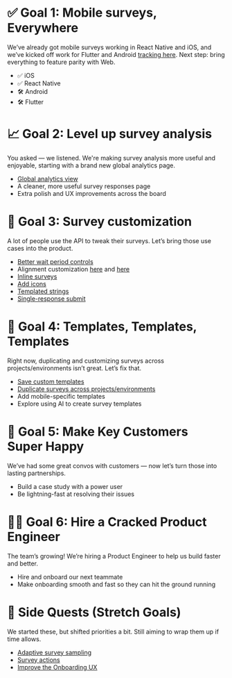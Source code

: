 # ✅ Goal 1: Mobile surveys, Everywhere

We’ve already got mobile surveys working in React Native and iOS, and we’ve kicked off work for Flutter and Android [tracking here](https://github.com/PostHog/posthog/issues/25085). Next step: bring everything to feature parity with Web.

- ✅ iOS
- ✅ React Native
- 🛠️ Android
- 🛠️ Flutter

# 📈 Goal 2: Level up survey analysis

You asked — we listened. We're making survey analysis more useful and enjoyable, starting with a brand new global analytics page.

- [Global analytics view](https://github.com/PostHog/posthog/issues/28418)
- A cleaner, more useful survey responses page
- Extra polish and UX improvements across the board

# 🎨 Goal 3: Survey customization

A lot of people use the API to tweak their surveys. Let’s bring those use cases into the product.

- [Better wait period controls](https://github.com/PostHog/posthog/issues/30379)
- Alignment customization [here](https://github.com/PostHog/posthog/issues/28479) and [here](https://github.com/PostHog/posthog/issues/28477)
- [Inline surveys](https://github.com/PostHog/posthog/issues/30097)
- [Add icons](https://github.com/PostHog/posthog/issues/28478)
- [Templated strings](https://github.com/PostHog/posthog/issues/26620)
- [Single-response submit](https://github.com/PostHog/posthog/issues/30196)

# 🧩 Goal 4: Templates, Templates, Templates

Right now, duplicating and customizing surveys across projects/environments isn’t great. Let’s fix that.

- [Save custom templates](https://github.com/PostHog/posthog/issues/27309)
- [Duplicate surveys across projects/environments](https://github.com/PostHog/posthog/issues/29138)
- Add mobile-specific templates
- Explore using AI to create survey templates

# 💬 Goal 5: Make Key Customers Super Happy

We’ve had some great convos with customers — now let’s turn those into lasting partnerships.

- Build a case study with a power user
- Be lightning-fast at resolving their issues

# 🧑‍💻 Goal 6: Hire a Cracked Product Engineer

The team’s growing! We’re hiring a Product Engineer to help us build faster and better.

- Hire and onboard our next teammate
- Make onboarding smooth and fast so they can hit the ground running

# 🎯 Side Quests (Stretch Goals)

We started these, but shifted priorities a bit. Still aiming to wrap them up if time allows.

- [Adaptive survey sampling](https://github.com/PostHog/posthog/issues/25722)
- [Survey actions](https://github.com/PostHog/posthog/issues/27378)
- [Improve the Onboarding UX](https://github.com/PostHog/posthog/issues/30377)